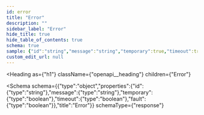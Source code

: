 ```yaml
---
id: error
title: "Error"
description: ""
sidebar_label: "Error"
hide_title: true
hide_table_of_contents: true
schema: true
sample: {"id":"string","message":"string","temporary":true,"timeout":true,"fault":true}
custom_edit_url: null
---
```





<Heading
  as={"h1"}
  className={"openapi__heading"}
  children={"Error"}
>
</Heading>





<Schema
  schema={{"type":"object","properties":{"id":{"type":"string"},"message":{"type":"string"},"temporary":{"type":"boolean"},"timeout":{"type":"boolean"},"fault":{"type":"boolean"}},"title":"Error"}}
  schemaType={"response"}
>
  
</Schema>


